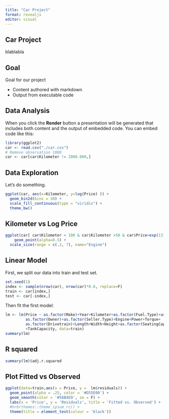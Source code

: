 ```yaml
---
title: "Car Project"
format: revealjs
editor: visual
---
```


## Car Project

blablabla

## Goal

Goal for our project

-   Content authored with markdown
-   Output from executable code

## Data Analysis

When you click the **Render** button a presentation will be generated that includes both content and the output of embedded code. You can embed code like this:

```r
library(ggplot2)
car <- read.csv("./car.csv")
# Remove observation 1080
car <- car[car$Kilometer != 2000.000,]
```

## Data Exploration

Let's do something.

```r
ggplot(car, aes(x=Kilometer, y=log(Price) )) +
  geom_bin2d(bins = 30) +
  scale_fill_continuous(type = "viridis") +
  theme_bw()
```

## Kilometer vs Log Price

```r
ggplot(car[ car$Kilometer < 100 & car$Kilometer >50 & car$Price>exp(13) & car$Price< exp(15),], aes(x=Kilometer, y=log(Price), size = Engine, color = Fuel.Type)) +
    geom_point(alpha=0.5) +
  scale_size(range = c(.2, 7), name="Engine")
```

## Linear Model

First, we split our data into train and test set.

```r
set.seed(1)
index <- sample(nrow(car), nrow(car)*0.8, replace=F)
train <- car[index,]
test <- car[-index,]
```

Then fit the first model:

```r
lm <- lm(Price ~ as.factor(Make)+Year+Kilometer+as.factor(Fuel.Type)+as.factor(Transmission)+
         as.factor(Owner)+as.factor(Seller.Type)+Engine+Power+Torque+
         as.factor(Drivetrain)+Length+Width+Height+as.factor(SeatingCapacity)
         +TankCapacity, data=train)
summary(lm)
```

## R squared

```r
summary(lm)$adj.r.squared

```

## Plot Fitted vs Observed

```r
ggplot(data=train,aes(x = Price, y =  lm$residuals)) +
  geom_point(alpha = .25, color = '#D55E00') +
  geom_smooth(color = '#56B4E9', se = F) +
  labs(x = 'Price', y = 'Residuals', title = 'Fitted vs. Observed') +
  #hrbrthemes::theme_ipsum_rc() +
  theme(title = element_text(colour = 'black'))
```

## 
